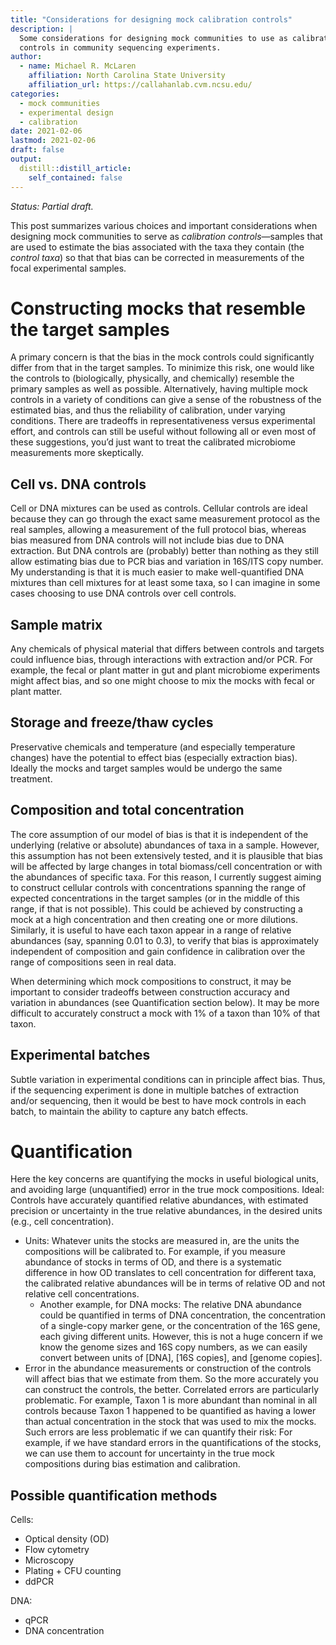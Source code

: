 ```yaml
---
title: "Considerations for designing mock calibration controls"
description: |
  Some considerations for designing mock communities to use as calibration
  controls in community sequencing experiments.
author:
  - name: Michael R. McLaren
    affiliation: North Carolina State University
    affiliation_url: https://callahanlab.cvm.ncsu.edu/
categories:
  - mock communities
  - experimental design
  - calibration
date: 2021-02-06
lastmod: 2021-02-06
draft: false
output:
  distill::distill_article:
    self_contained: false
---
```


*Status: Partial draft.*

This post summarizes various choices and important considerations when designing mock communities to serve as *calibration controls*—samples that are used to estimate the bias associated with the taxa they contain (the *control taxa*) so that that bias can be corrected in measurements of the focal experimental samples.

# Constructing mocks that resemble the target samples

A primary concern is that the bias in the mock controls could significantly differ from that in the target samples.
To minimize this risk, one would like the controls to (biologically, physically, and chemically) resemble the primary samples as well as possible.
Alternatively, having multiple mock controls in a variety of conditions can give a sense of the robustness of the estimated bias, and thus the reliability of calibration, under varying conditions.
There are tradeoffs in representativeness versus experimental effort, and controls can still be useful without following all or even most of these suggestions, you'd just want to treat the calibrated microbiome measurements more skeptically.

## Cell vs. DNA controls

Cell or DNA mixtures can be used as controls.
Cellular controls are ideal because they can go through the exact same measurement protocol as the real samples, allowing a measurement of the full protocol bias, whereas bias measured from DNA controls will not include bias due to DNA extraction.
But DNA controls are (probably) better than nothing as they still allow estimating bias due to PCR bias and variation in 16S/ITS copy number.
My understanding is that it is much easier to make well-quantified DNA mixtures than cell mixtures for at least some taxa, so I can imagine in some cases choosing to use DNA controls over cell controls.

## Sample matrix

Any chemicals of physical material that differs between controls and targets could influence bias, through interactions with extraction and/or PCR.
For example, the fecal or plant matter in gut and plant microbiome experiments might affect bias, and so one might choose to mix the mocks with fecal or plant matter.

## Storage and freeze/thaw cycles

Preservative chemicals and temperature (and especially temperature changes) have the potential to effect bias (especially extraction bias).
Ideally the mocks and target samples would be undergo the same treatment.

## Composition and total concentration

The core assumption of our model of bias is that it is independent of the underlying (relative or absolute) abundances of taxa in a sample.
However, this assumption has not been extensively tested, and it is plausible that bias will be affected by large changes in total biomass/cell concentration or with the abundances of specific taxa.
For this reason, I currently suggest aiming to construct cellular controls with concentrations spanning the range of expected concentrations in the target samples (or in the middle of this range, if that is not possible).
This could be achieved by constructing a mock at a high concentration and then creating one or more dilutions.
Similarly, it is useful to have each taxon appear in a range of relative abundances (say, spanning 0.01 to 0.3), to verify that bias is approximately independent of composition and gain confidence in calibration over the range of compositions seen in real data.

When determining which mock compositions to construct, it may be important to consider tradeoffs between construction accuracy and variation in abundances (see Quantification section below).
It may be more difficult to accurately construct a mock with 1% of a taxon than 10% of that taxon.

## Experimental batches

Subtle variation in experimental conditions can in principle affect bias.
Thus, if the sequencing experiment is done in multiple batches of extraction and/or sequencing, then it would be best to have mock controls in each batch, to maintain the ability to capture any batch effects.

# Quantification

Here the key concerns are quantifying the mocks in useful biological units, and avoiding large (unquantified) error in the true mock compositions.
Ideal: Controls have accurately quantified relative abundances, with estimated precision or uncertainty in the true relative abundances, in the desired units (e.g., cell concentration).

* Units: Whatever units the stocks are measured in, are the units the compositions will be calibrated to. For example, if you measure abundance of stocks in terms of OD, and there is a systematic difference in how OD translates to cell concentration for different taxa, the calibrated relative abundances will be in terms of relative OD and not relative cell concentrations. 
  * Another example, for DNA mocks: The relative DNA abundance could be quantified in terms of DNA concentration, the concentration of a single-copy marker gene, or the concentration of the 16S gene, each giving different units. However, this is not a huge concern if we know the genome sizes and 16S copy numbers, as we can easily convert between units of [DNA], [16S copies], and [genome copies].
* Error in the abundance measurements or construction of the controls will affect bias that we estimate from them. So the more accurately you can construct the controls, the better. Correlated errors are particularly problematic. For example, Taxon 1 is more abundant than nominal in all controls because Taxon 1 happened to be quantified as having a lower than actual concentration in the stock that was used to mix the mocks. Such errors are less problematic if we can quantify their risk: For example, if we have standard errors in the quantifications of the stocks, we can use them to account for uncertainty in the true mock compositions during bias estimation and calibration.

## Possible quantification methods

Cells:

* Optical density (OD)
* Flow cytometry
* Microscopy
* Plating + CFU counting
* ddPCR

DNA:

* qPCR
* DNA concentration

